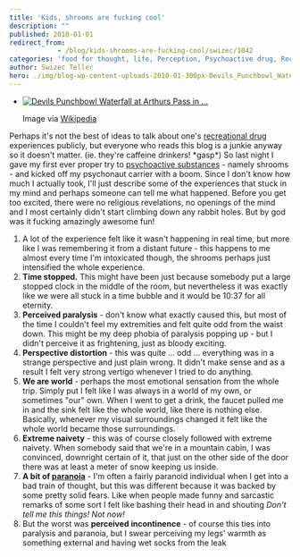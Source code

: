 ```yaml
---
title: 'Kids, shrooms are fucking cool'
description: ""
published: 2010-01-01
redirect_from: 
            - /blog/kids-shrooms-are-fucking-cool/swizec/1042
categories: 'food for thought, life, Perception, Psychoactive drug, Recreational drug use, Uncategorized'
author: Swizec Teller
hero: ./img/blog-wp-content-uploads-2010-01-300px-Devils_Punchbowl_Waterfall%2C_New_Zealand.jpg
---
```

- [![Devils Punchbowl Waterfall at Arthurs Pass in ...](./img/blog-wp-content-uploads-2010-01-300px-Devils_Punchbowl_Waterfall%2C_New_Zealand.jpg "Devils Punchbowl Waterfall at Arthurs Pass in ...")](http://commons.wikipedia.org/wiki/Image:Devils_Punchbowl_Waterfall%2C_New_Zealand.jpg)

  Image via [Wikipedia](http://commons.wikipedia.org/wiki/Image:Devils_Punchbowl_Waterfall%2C_New_Zealand.jpg)

Perhaps it's not the best of ideas to talk about one's [recreational drug](http://en.wikipedia.org/wiki/Recreational_drug_use "Recreational drug use") experiences publicly, but everyone who reads this blog is a junkie anyway so it doesn't matter. (ie. they're caffeine drinkers! \*gasp\*) So last night I gave my first ever proper try to [psychoactive substances](http://en.wikipedia.org/wiki/Psychoactive_drug "Psychoactive drug") - namely shrooms - and kicked off my psychonaut carrier with a boom. Since I don't know how much I actually took, I'll just describe some of the experiences that stuck in my mind and perhaps someone can tell me what happened. Before you get too excited, there were no religious revelations, no openings of the mind and I most certainly didn't start climbing down any rabbit holes. But by god was it fucking amazingly awesome fun!

1. A lot of the experience felt like it wasn't happening in real time, but more like I was remembering it from a distant future - this happens to me almost every time I'm intoxicated though, the shrooms perhaps just intensified the whole experience.
2. **Time stopped.** This might have been just because somebody put a large stopped clock in the middle of the room, but nevertheless it was exactly like we were all stuck in a time bubble and it would be 10:37 for all eternity.
3. **Perceived paralysis** - don't know what exactly caused this, but most of the time I couldn't feel my extremities and felt quite odd from the waist down. This might be my deep phobia of paralysis popping up - but I didn't perceive it as frightening, just as bloody exciting.
4. **Perspective distortion** - this was quite ... odd ... everything was in a strange perspective and just plain wrong. It didn't make sense and as a result I felt very strong vertigo whenever I tried to do anything.
5. **We are world** - perhaps the most emotional sensation from the whole trip. Simply put I felt like I was always in a world of my own, or sometimes "our" own. When I went to get a drink, the faucet pulled me in and the sink felt like the whole world, like there is nothing else. Basically, whenever my visual surroundings changed it felt like the whole world became those surroundings.
6. **Extreme naivety** - this was of course closely followed with extreme naivety. When somebody said that we're in a mountain cabin, I was convinced, downright certain of it, that just on the other side of the door there was at least a meter of snow keeping us inside.
7. **A bit of [paranoia](http://en.wikipedia.org/wiki/Paranoia "Paranoia")** - I'm often a fairly paranoid individual when I get into a bad train of thought, but this was different because it was backed by some pretty solid fears. Like when people made funny and sarcastic remarks of some sort I felt like bashing their head in and shouting _Don't tell me this things! Not now!_
8. But the worst was **perceived incontinence** - of course this ties into paralysis and paranoia, but I swear perceiving my legs' warmth as something external and having wet socks from the leak
